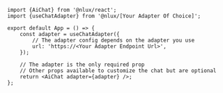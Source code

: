 ```tsx
import {AiChat} from '@nlux/react';
import {useChatAdapter} from '@nlux/[Your Adapter Of Choice]';

export default App = () => {
    const adapter = useChatAdapter({
        // The adapter config depends on the adapter you use
        url: 'https://<Your Adapter Endpoint Url>',
    });

    // The adapter is the only required prop
    // Other props available to customize the chat but are optional
    return <AiChat adapter={adapter} />;
};
```
